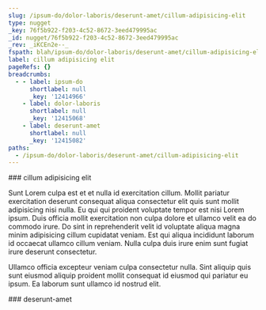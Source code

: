 ```yaml
---
slug: /ipsum-do/dolor-laboris/deserunt-amet/cillum-adipisicing-elit
type: nugget
_key: 76f5b922-f203-4c52-8672-3eed479995ac
_id: nugget/76f5b922-f203-4c52-8672-3eed479995ac
_rev: _iKCEn2e--_
fspath: blah/ipsum-do/dolor-laboris/deserunt-amet/cillum-adipisicing-elit.md
label: cillum adipisicing elit
pageRefs: {}
breadcrumbs:
  - - label: ipsum-do
      shortlabel: null
      _key: '12414966'
    - label: dolor-laboris
      shortlabel: null
      _key: '12415068'
    - label: deserunt-amet
      shortlabel: null
      _key: '12415082'
paths:
  - /ipsum-do/dolor-laboris/deserunt-amet/cillum-adipisicing-elit
---
```


<NuggetArea>
<Nugget slug="/ipsum-do/dolor-laboris/deserunt-amet/cillum-adipisicing-elit" type="nugget" _key="76f5b922-f203-4c52-8672-3eed479995ac" _id="nugget/76f5b922-f203-4c52-8672-3eed479995ac" _rev="_iKCEn2e--_" fspath="blah/ipsum-do/dolor-laboris/deserunt-amet/cillum-adipisicing-elit.md" label="cillum adipisicing elit" paths="/ipsum-do/dolor-laboris/deserunt-amet/cillum-adipisicing-elit">
<NuggetBody>
### cillum adipisicing elit

Sunt Lorem culpa est et et nulla id exercitation cillum. Mollit pariatur exercitation deserunt consequat aliqua consectetur elit quis sunt mollit adipisicing nisi nulla. Eu qui qui proident voluptate tempor est nisi Lorem ipsum. Duis officia mollit exercitation non culpa dolore et ullamco velit ea do commodo irure. Do sint in reprehenderit velit id voluptate aliqua magna minim adipisicing cillum cupidatat veniam. Est qui aliqua incididunt laborum id occaecat ullamco cillum veniam. Nulla culpa duis irure enim sunt fugiat irure deserunt consectetur.

Ullamco officia excepteur veniam culpa consectetur nulla. Sint aliquip quis sunt eiusmod aliquip proident mollit consequat id eiusmod qui pariatur eu ipsum. Ea laborum sunt ullamco id nostrud elit.

</NuggetBody>
<Breadcrumbs>
<Crumbs>
<Crumb _key="12414966" label="ipsum-do" /><Crumb _key="12415068" label="dolor-laboris" /><Crumb _key="12415082" label="deserunt-amet" />
</Crumbs>
</Breadcrumbs>
</Nugget>

<NuggetsInbound>
</NuggetsInbound>
<NuggetsOutbound>
</NuggetsOutbound>
</NuggetArea>
<PassagesInbound>
<Passage direction="inbound" type="passage" _key="12415082" _id="passage/12415082" _rev="_iKCEn2e---" label="deserunt-amet" passage="deserunt-amet" fspath="blah/ipsum-do/dolor-laboris/deserunt-amet" paths="/ipsum-do/dolor-laboris/deserunt-amet" slug="/ipsum-do/dolor-laboris/deserunt-amet">
<NuggetBody>
### deserunt-amet

</NuggetBody>
<Breadcrumbs>
<Crumbs>
<Crumb _key="12414966" label="ipsum-do" /><Crumb _key="12415068" label="dolor-laboris" />
</Crumbs>
</Breadcrumbs>
</Passage>

</PassagesInbound>
<PassagesOutbound>
</PassagesOutbound>